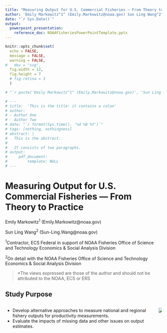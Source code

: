 ```yaml
---
title: "Measuring Output for U.S. Commercial Fisheries — From Theory to Practice"
author: 'Emily Markowitz^1^ (Emily.Markowitz@noaa.gov) Sun Ling Wang^2^ (Sun-Ling.Wang@noaa.gov) \n\n ^1^Contractor, ECS Federal in support of NOAA Fisheries Office of Science and Technology Economics & Social Analysis Division \n\n ^2^On detail with the NOAA Fisheries Office of Science and Technology Economics & Social Analysis Division \n\n >*The views expressed are those of the author and should not be attributed to the NOAA, ECS or ERS'
date: "`r Sys.Date()`"
output: 
  powerpoint_presentation:
    reference_doc: NOAAFisheriesPowerPointTemplate.pptx
---
```



```r
knitr::opts_chunk$set(
  echo = FALSE,
  message = FALSE,
  warning = FALSE,
#   dev = "svg",
  fig.width = 12,
  fig.height = 7
  # fig.retina = 3
  )

# "`r paste('Emily Markowitz^1^ (Emily.Markowitz@noaa.gov)', 'Sun Ling Wang^2^ (Sun-Ling.Wang@noaa.gov)','^1^Contractor, ECS Federal in support of NOAA Fisheries Office of Science and Technology Economics & Social Analysis Division','^2^On detail with the NOAA Fisheries Office of Science and Technology Economics & Social Analysis Division','>*The views expressed are those of the author and should not be attributed to the NOAA, ECS or ERS', sep = '\n\n')`"

# ---
# title:  'This is the title: it contains a colon'
# author:
# - Author One
# - Author Two
# date: "`r format(Sys.time(), '%d %B %Y')`"
# tags: [nothing, nothingness]
# abstract: |
#   This is the abstract.
# 
#   It consists of two paragraphs.
# output: 
#     pdf_document:
#         template: NULL
# ---

```



# Measuring Output for U.S. Commercial Fisheries — From Theory to Practice

Emily Markowitz^1^ (Emily.Markowitz@noaa.gov)

Sun Ling Wang^2^ (Sun-Ling.Wang@noaa.gov)

^1^Contractor, ECS Federal in support of NOAA Fisheries Office of Science and Technology Economics & Social Analysis Division

^2^On detail with the NOAA Fisheries Office of Science and Technology Economics & Social Analysis Division

>*The views expressed are those of the author and should not be attributed to the NOAA, ECS or ERS



## Study Purpose

:::::: {.columns}
::: {.column}
 - Develop alternative approaches to measure national and regional fishery outputs for productivity measurements.
 - Evaluate the impacts of missing data and other issues on output estimates. 
:::

::: {.column}
![](C:/Users/Emii/Documents/Homework/FisheriesEconomicProductivityIndex/rpresentation/MapOfUS.jpg)
:::
::::::


